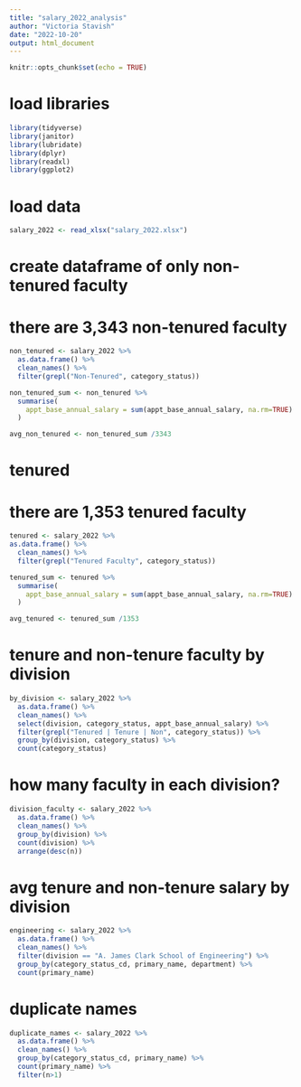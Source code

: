 ```yaml
---
title: "salary_2022_analysis"
author: "Victoria Stavish"
date: "2022-10-20"
output: html_document
---
```


```r
knitr::opts_chunk$set(echo = TRUE)
```

# load libraries

```r

library(tidyverse)
library(janitor)
library(lubridate)
library(dplyr)
library(readxl)
library(ggplot2)

```

# load data

```r

salary_2022 <- read_xlsx("salary_2022.xlsx")

```

# create dataframe of only non-tenured faculty
# there are 3,343 non-tenured faculty

```r

non_tenured <- salary_2022 %>%
  as.data.frame() %>%
  clean_names() %>%
  filter(grepl("Non-Tenured", category_status))

non_tenured_sum <- non_tenured %>%
  summarise(
    appt_base_annual_salary = sum(appt_base_annual_salary, na.rm=TRUE)
  )

avg_non_tenured <- non_tenured_sum /3343

```

# tenured
# there are 1,353 tenured faculty

```r
tenured <- salary_2022 %>%
as.data.frame() %>%
  clean_names() %>%
  filter(grepl("Tenured Faculty", category_status))

tenured_sum <- tenured %>%
  summarise(
    appt_base_annual_salary = sum(appt_base_annual_salary, na.rm=TRUE)
  )

avg_tenured <- tenured_sum /1353


```

# tenure and non-tenure faculty by division

```r

by_division <- salary_2022 %>%
  as.data.frame() %>%
  clean_names() %>%
  select(division, category_status, appt_base_annual_salary) %>%
  filter(grepl("Tenured | Tenure | Non", category_status)) %>%
  group_by(division, category_status) %>%
  count(category_status)

```

# how many faculty in each division?

```r
division_faculty <- salary_2022 %>%
  as.data.frame() %>%
  clean_names() %>%
  group_by(division) %>%
  count(division) %>%
  arrange(desc(n))

```

# avg tenure and non-tenure salary by division

```r

engineering <- salary_2022 %>%
  as.data.frame() %>%
  clean_names() %>%
  filter(division == "A. James Clark School of Engineering") %>%
  group_by(category_status_cd, primary_name, department) %>%
  count(primary_name)

```

# duplicate names

```r

duplicate_names <- salary_2022 %>%
  as.data.frame() %>%
  clean_names() %>%
  group_by(category_status_cd, primary_name) %>%
  count(primary_name) %>%
  filter(n>1)



```






